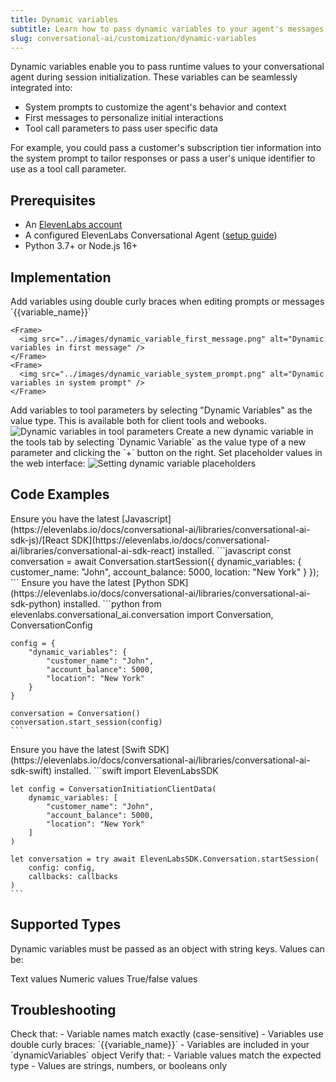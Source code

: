 ```yaml
---
title: Dynamic variables
subtitle: Learn how to pass dynamic variables to your agent's messages, tools, and system prompts.
slug: conversational-ai/customization/dynamic-variables
---
```


Dynamic variables enable you to pass runtime values to your conversational agent during session initialization. These variables can be seamlessly integrated into:

- System prompts to customize the agent's behavior and context
- First messages to personalize initial interactions
- Tool call parameters to pass user specific data

For example, you could pass a customer's subscription tier information into the system prompt to tailor responses or pass a user's unique identifier to use as a tool call parameter. 

## Prerequisites

- An [ElevenLabs account](https://elevenlabs.io)
- A configured ElevenLabs Conversational Agent ([setup guide](/docs/conversational-ai/docs/agent-setup))
- Python 3.7+ or Node.js 16+

## Implementation

<Steps>
  <Step title="Define Variables">
    Add variables using double curly braces when editing prompts or messages `{{variable_name}}` 
    
    <Frame>
      <img src="../images/dynamic_variable_first_message.png" alt="Dynamic variables in first message" />
    </Frame>
    <Frame>
      <img src="../images/dynamic_variable_system_prompt.png" alt="Dynamic variables in system prompt" />
    </Frame>
  </Step>

  <Step title="Use or add variables Tools">
    Add variables to tool parameters by selecting "Dynamic Variables" as the value type. This is available both for client tools and webooks. 
    <Frame>
      <img src="../images/dynamic_variable_tool.png" alt="Dynamic variables in tool parameters" />
    </Frame>
    Create a new dynamic variable in the tools tab by selecting `Dynamic Variable` as the value type of a new parameter and clicking the `+` button on the right.
  </Step>

  <Step title="Provide Placeholders">
    Set placeholder values in the web interface:
    <Frame>
      <img src="../images/dynamic_variables.png" alt="Setting dynamic variable placeholders" />
    </Frame>
  </Step>

  
</Steps>

## Code Examples
<Tabs>
  <Tab title="Javascript">
    <Tip>
        Ensure you have the latest [Javascript](https://elevenlabs.io/docs/conversational-ai/libraries/conversational-ai-sdk-js)/[React SDK](https://elevenlabs.io/docs/conversational-ai/libraries/conversational-ai-sdk-react) installed.
    </Tip>
    ```javascript
    const conversation = await Conversation.startSession({
      dynamic_variables: {
        customer_name: "John",
        account_balance: 5000,
        location: "New York"
      }
    });
    ```
  </Tab>

  <Tab title="Python">
    <Tip>
        Ensure you have the latest [Python SDK](https://elevenlabs.io/docs/conversational-ai/libraries/conversational-ai-sdk-python) installed.
    </Tip>
    ```python
    from elevenlabs.conversational_ai.conversation import Conversation, ConversationConfig

    config = {
        "dynamic_variables": {
            "customer_name": "John",
            "account_balance": 5000,
            "location": "New York"
        }
    }

    conversation = Conversation()
    conversation.start_session(config)
    ```
  </Tab>

  <Tab title="Swift">
    <Tip>
        Ensure you have the latest [Swift SDK](https://elevenlabs.io/docs/conversational-ai/libraries/conversational-ai-sdk-swift) installed.
    </Tip>
    ```swift
    import ElevenLabsSDK

    let config = ConversationInitiationClientData(
        dynamic_variables: [
            "customer_name": "John",
            "account_balance": 5000,
            "location": "New York"
        ]
    )

    let conversation = try await ElevenLabsSDK.Conversation.startSession(
        config: config,
        callbacks: callbacks
    )
    ```
  </Tab>
</Tabs>

## Supported Types

Dynamic variables must be passed as an object with string keys. Values can be:

<CardGroup cols={3}>
  <Card title="String">
    Text values
  </Card>
  <Card title="Number">
    Numeric values
  </Card>
  <Card title="Boolean">
    True/false values
  </Card>
</CardGroup>

## Troubleshooting

<AccordionGroup>
  <Accordion title="Variables Not Replacing">
    Check that:
    - Variable names match exactly (case-sensitive)
    - Variables use double curly braces: `{{variable_name}}`
    - Variables are included in your `dynamicVariables` object
  </Accordion>
  <Accordion title="Type Errors">
    Verify that:
    - Variable values match the expected type
    - Values are strings, numbers, or booleans only
  </Accordion>
</AccordionGroup>
